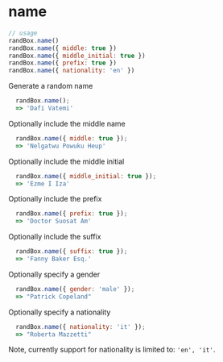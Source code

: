# name

```js
// usage
randBox.name()
randBox.name({ middle: true })
randBox.name({ middle_initial: true })
randBox.name({ prefix: true })
randBox.name({ nationality: 'en' })
```

Generate a random name

```js
  randBox.name();
  => 'Dafi Vatemi'
```

Optionally include the middle name

```js
  randBox.name({ middle: true });
  => 'Nelgatwu Powuku Heup'
```


Optionally include the middle initial

```js
  randBox.name({ middle_initial: true });
  => 'Ezme I Iza'
```

Optionally include the prefix

```js
  randBox.name({ prefix: true });
  => 'Doctor Suosat Am'
```

Optionally include the suffix

```js
  randBox.name({ suffix: true });
  => 'Fanny Baker Esq.'
```

Optionally specify a gender

```js
  randBox.name({ gender: 'male' });
  => "Patrick Copeland"
```

Optionally specify a nationality

```js
  randBox.name({ nationality: 'it' });
  => "Roberta Mazzetti"
```

Note, currently support for nationality is limited to: `'en', 'it'`.

